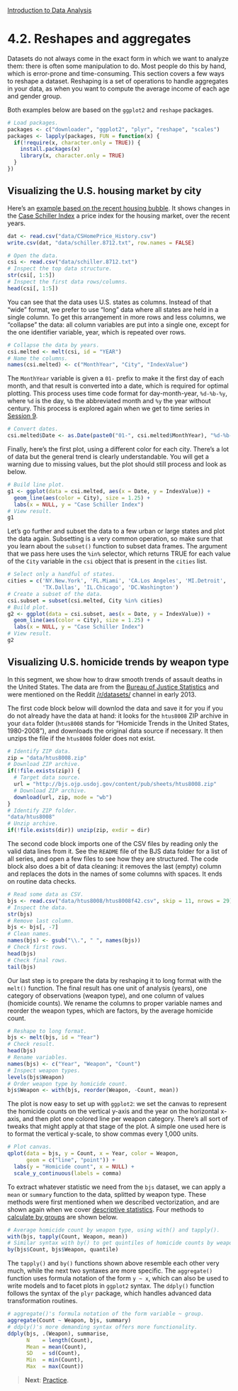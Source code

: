 <style>@import url(style.css);</style>
[Introduction to Data Analysis](index.html "Course index")

# 4.2. Reshapes and aggregates

[dsn-bubble]: http://www.decisionsciencenews.com/2011/03/17/the-housing-bubble-by-city/
[sap-csi]: http://www.standardandpoors.com/indices/sp-case-shiller-home-price-indices/en/us/
[gs-aggr]: https://gastonsanchez.wordpress.com/2012/06/28/5-ways-to-do-some-calculation-by-groups/ 

Datasets do not always come in the exact form in which we want to analyze them: there is often some manipulation to do. Most people do this by hand, which is error-prone and time-consuming. This section covers a few ways to reshape a dataset. Reshaping is a set of operations to handle aggregates in your data, as when you want to compute the average income of each age and gender group.

Both examples below are based on the `ggplot2` and `reshape` packages.

```r
# Load packages.
packages <- c("downloader", "ggplot2", "plyr", "reshape", "scales")
packages <- lapply(packages, FUN = function(x) {
  if(!require(x, character.only = TRUE)) {
    install.packages(x)
    library(x, character.only = TRUE)
  }
})
```

## Visualizing the U.S. housing market by city

Here's an [example based on the recent housing bubble][dsn-bubble]. It shows changes in the [Case Schiller Index][sap-csi] a price index for the housing market, over the recent years.

```r
dat <- read.csv("data/CSHomePrice_History.csv")
write.csv(dat, "data/schiller.8712.txt", row.names = FALSE)
```

```r
# Open the data.
csi <- read.csv("data/schiller.8712.txt")
# Inspect the top data structure.
str(csi[, 1:5])
# Inspect the first data rows/columns.
head(csi[, 1:5])
```

You can see that the data uses U.S. states as columns. Instead of that "wide" format, we prefer to use "long" data where all states are held in a single column. To get this arrangement in more rows and less columns, we "collapse" the data: all column variables are put into a single one, except for the one identifier variable, year, which is repeated over rows.

```r
# Collapse the data by years.
csi.melted <- melt(csi, id = "YEAR")
# Name the columns.
names(csi.melted) <- c("MonthYear", "City", "IndexValue")
```

The `MonthYear` variable is given a `01-` prefix to make it the first day of each month, and that result is converted into a date, which is required for optimal plotting. This process uses time code format for day-month-year, `%d-%b-%y`, where `%d` is the day, `%b` the abbreviated month and `%y` the year without century. This process is explored again when we get to time series in [Session 9][090].

[090]: 090_ts.html

```r
# Convert dates.
csi.melted$Date <- as.Date(paste0("01-", csi.melted$MonthYear), "%d-%b-%y")
```

Finally, here's the first plot, using a different color for each city. There's a lot of data but the general trend is clearly understandable. You will get a warning due to missing values, but the plot should still process and look as below.

```r
# Build line plot.
g1 <- ggplot(data = csi.melted, aes(x = Date, y = IndexValue)) +
  geom_line(aes(color = City), size = 1.25) +
  labs(x = NULL, y = "Case Schiller Index")
# View result.
g1
```

Let's go further and subset the data to a few urban or large states and plot the data again. Subsetting is a very common operation, so make sure that you learn about the `subset()` function to subset data frames. The argument that we pass here uses the `%in%` selector, which returns TRUE for each value of the `City` variable in the `csi` object that is present in the `cities` list.

```r
# Select only a handful of states.
cities = c('NY.New.York', 'FL.Miami', 'CA.Los Angeles', 'MI.Detroit', 
           'TX.Dallas', 'IL.Chicago', 'DC.Washington')
# Create a subset of the data.
csi.subset = subset(csi.melted, City %in% cities)
# Build plot.
g2 <- ggplot(data = csi.subset, aes(x = Date, y = IndexValue)) +
  geom_line(aes(color = City), size = 1.25) +
  labs(x = NULL, y = "Case Schiller Index")
# View result.
g2
```

## Visualizing U.S. homicide trends by weapon type

In this segment, we show how to draw smooth trends of assault deaths in the United States. The data are from the [Bureau of Justice Statistics][bjs] and were mentioned on the Reddit [/r/datasets/][reddit-datasets] channel in early 2013.

[bjs]: http://bjs.ojp.usdoj.gov/
[reddit-datasets]: http://www.reddit.com/r/datasets

The first code block below will downlod the data and save it for you if you do not already have the data at hand: it looks for the `htus8008` ZIP archive in your `data` folder (`htus8008` stands for "Homicide Trends in the United States, 1980-2008"), and downloads the original data source if necessary. It then unzips the file if the `htus8008` folder does not exist.

```r
# Identify ZIP data.
zip = "data/htus8008.zip"
# Download ZIP archive.
if(!file.exists(zip)) {
  # Target data source.
  url = "http://bjs.ojp.usdoj.gov/content/pub/sheets/htus8008.zip"
  # Download ZIP archive.
  download(url, zip, mode = "wb")
}
# Identify ZIP folder.
"data/htus8008"
# Unzip archive.
if(!file.exists(dir)) unzip(zip, exdir = dir)
```

The second code block imports one of the CSV files by reading only the valid data lines from it. See the `README` file of the BJS data folder for a list of all series, and open a few files to see how they are structured. The code block also does a bit of data cleaning: it removes the last (empty) column and replaces the dots in the names of some columns with spaces. It ends on routine data checks.

```r
# Read some data as CSV.
bjs <- read.csv("data/htus8008/htus8008f42.csv", skip = 11, nrows = 29)
# Inspect the data.
str(bjs)
# Remove last column.
bjs <- bjs[, -7]
# Clean names.
names(bjs) <- gsub("\\.", " ", names(bjs))
# Check first rows.
head(bjs)
# Check final rows.
tail(bjs)
```

Our last step is to prepare the data by reshaping it to long format with the `melt()` function. The final result has one unit of analysis (years), one category of observations (weapon type), and one column of values (homicide counts). We rename the columns to proper variable names and reorder the weapon types, which are factors, by the average homicide count.

```r
# Reshape to long format.
bjs <- melt(bjs, id = "Year")
# Check result.
head(bjs)
# Rename variables.
names(bjs) <- c("Year", "Weapon", "Count")
# Inspect weapon types.
levels(bjs$Weapon)
# Order weapon type by homicide count.
bjs$Weapon <- with(bjs, reorder(Weapon, -Count, mean))
```

The plot is now easy to set up with `ggplot2`: we set the canvas to represent the homicide counts on the vertical y-axis and the year on the horizontal x-axis, and then plot one colored line per weapon category. There's all sort of tweaks that might apply at that stage of the plot. A simple one used here is to format the vertical y-scale, to show commas every 1,000 units.

```r
# Plot canvas.
qplot(data = bjs, y = Count, x = Year, color = Weapon,
      geom = c("line", "point")) +
  labs(y = "Homicide count", x = NULL) +
  scale_y_continuous(labels = comma)
```

To extract whatever statistic we need from the `bjs` dataset, we can apply a `mean` or `summary` function to the data, splitted by weapon type. These methods were first mentioned when we described vectorization, and are shown again when we cover [descriptive statistics](061_description.html). Four methods to [calculate by groups][gs-aggr] are shown below.

```r
# Average homicide count by weapon type, using with() and tapply().
with(bjs, tapply(Count, Weapon, mean))
# Similar syntax with by() to get quintiles of homicide counts by weapon type.
by(bjs$Count, bjs$Weapon, quantile)
```

The `tapply()` and `by()` functions shown above resemble each other very much, while the next two syntaxes are more specific. The `aggregate()` function uses formula notation of the form `y ~ x`, which can also be used to write models and to facet plots in `ggplot2` syntax. The `ddply()` function follows the syntax of the `plyr` package, which handles advanced data transformation routines.

```r
# aggregate()'s formula notation of the form variable ~ group.
aggregate(Count ~ Weapon, bjs, summary)
# ddply()'s more demanding syntax offers more functionality.
ddply(bjs, .(Weapon), summarise,
      N    = length(Count),
      Mean = mean(Count),
      SD   = sd(Count),
      Min  = min(Count),
      Max  = max(Count))
```

> __Next__: [Practice](043_practice.html).
